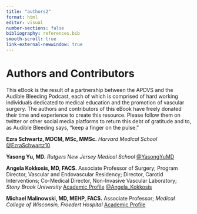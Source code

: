 ```yaml
---
title: "authors2"
format: html
editor: visual
number-sections: false
bibliography: references.bib
smooth-scroll: true
link-external-newwindow: true
---
```

# Authors and Contributors {.unnumbered}

This eBook is the result of a partnership between the APDVS and the Audible Bleeding Podcast, each of which is comprised of hard working individuals dedicated to medical education and the promotion of vascular surgery. The authors and contributors of this eBook have freely donated their time and experience to create this resource. Please follow them on twitter or other social media platforms to return this debt of gratitude and to, as Audible Bleeding says, "keep a finger on the pulse."

**Ezra Schwartz, MDCM, MSc, MMSc.** *Harvard Medical School* [\@EzraSchwartz10](https://twitter.com/EzraSchwartz10)

**Yasong Yu, MD.** *Rutgers New Jersey Medical School* [\@YasongYuMD](https://twitter.com/YasongYuMD)

**Angela Kokkosis, MD, FACS.** Associate Professor of Surgery; Program Director, Vascular and Endovascular Residency; Director, Carotid Interventions; Co-Medical Director, Non-Invasive Vascular Laboratory; *Stony Brook University* [Academic Profile](https://renaissance.stonybrookmedicine.edu/surgery/people/faculty/dr-angela-a-kokkosis) [\@Angela_Kokkosis](https://twitter.com/Angela_Kokkosis)

**Michael Malinowski, MD, MEHP, FACS.** Associate Professor; *Medical College of Wisconsin, Froedert Hospital* [Academic Profile](https://www.froedtert.com/doctors/michael-malinowski-1316100860)
